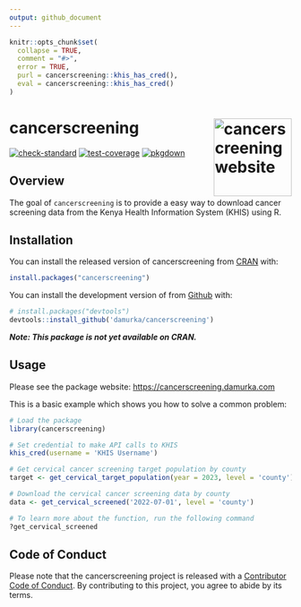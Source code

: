 ```yaml
---
output: github_document
---
```


```r
knitr::opts_chunk$set(
  collapse = TRUE,
  comment = "#>",
  error = TRUE,
  purl = cancerscreening::khis_has_cred(),
  eval = cancerscreening::khis_has_cred()
)
```

# cancerscreening <a href="https://cancerscreening.damurka.com"><img src="man/figures/logo.png" align="right" height="139" alt="cancerscreening website" /></a>

<!-- badges: start -->
[![check-standard](https://github.com/damurka/cancerscreening/actions/workflows/R-CMD-check.yaml/badge.svg)](https://github.com/damurka/cancerscreening/actions/workflows/R-CMD-check.yaml)
[![test-coverage](https://github.com/damurka/cancerscreening/actions/workflows/test-coverage.yaml/badge.svg)](https://github.com/damurka/cancerscreening/actions/workflows/test-coverage.yaml)
[![pkgdown](https://github.com/damurka/cancerscreening/actions/workflows/pkgdown.yaml/badge.svg)](https://github.com/damurka/cancerscreening/actions/workflows/pkgdown.yaml)
<!-- badges: end -->

## Overview

The goal of `cancerscreening` is to provide a easy way to download cancer screening data from the Kenya Health Information System (KHIS) using R.

## Installation

You can install the released version of cancerscreening from [CRAN](https://cran.r-project.org/) with:
```r
install.packages("cancerscreening")
```

You can install the development version of from [Github](https://github.com) with:
```r
# install.packages("devtools")
devtools::install_github('damurka/cancerscreening')
```
___Note: This package is not yet available on CRAN.___

## Usage

Please see the package website: <https://cancerscreening.damurka.com>

This is a basic example which shows you how to solve a common problem:

```r
# Load the package
library(cancerscreening)

# Set credential to make API calls to KHIS
khis_cred(username = 'KHIS Username')

# Get cervical cancer screening target population by county
target <- get_cervical_target_population(year = 2023, level = 'county')

# Download the cervical cancer screening data by county
data <- get_cervical_screened('2022-07-01', level = 'county')

# To learn more about the function, run the following command
?get_cervical_screened
```

## Code of Conduct

Please note that the cancerscreening project is released with a [Contributor Code of Conduct](https://cancerscreening.damurka.com/CODE_OF_CONDUCT.html). By contributing to this project, you agree to abide by its terms.
